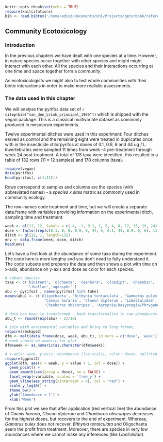 ```r
knitr::opts_chunk$set(echo = TRUE)
require(knitcitations)
bib <- read.bibtex('/home/edisz/Documents/Uni/Projects/qetxrbook/references.bib')
```

## Community Ecotoxicology

### Introduction

In the previous chapters we have dealt with one species at a time.
However, in nature species occur together with other species and might might interact with each other.
All the species and their interactions occurring at one time and space together form a *community*.

As ecotoxicologists we might also to test whole communities with their biotic interactions in order to make more realistic assessments.



### The data used in this chapter
We will analyse the pyrifos data set of `r citep(bib["van_den_brink_principal_1999"])` 
which is shipped with the vegan package. 
This is a classical multivariate dataset as commonly produced in mesocosm experiments.

Twelve experimental ditches were used in this experiment: 
Four ditches served as control and the remaining eight were treated in duplicates 
once with in the insecticide chlorpyrifos at doses of 0.1, 0.9, 6 and 44 ug / L. 
Invertebrates were sampled 11 times from week -4 pre-treatment through week 24 post-treatment. 
A total of 178 taxa were identified, this resulted in a table  of 132 rows 
(11 * 12 samples) and 178 columns (taxa).

```r
require(vegan)
data(pyrifos)
head(pyrifos[, c(1:11)])
```


Rows correspond to samples and columns are the species (with abbreviated names) - a *species x sites* matrix as commonly used in community ecology.

The row-names code treatment and time, but we will create a separate data.frame with variables providing information on the experimental ditch, sampling time and treatment: 


```r
week <- gl(11, 12, labels = c(-4, -1, 0.1, 1, 2, 4, 8, 12, 15, 19, 24))
dose <- factor(rep(c(0.1, 0, 0, 0.9, 0, 44, 6, 0.1, 44, 0.9, 0, 6), 11))
ditch <- gl(12, 1, length=132)
env <- data.frame(week, dose, ditch)
head(env)
```

Let's have a first look at the abundance of some taxa during the experiment.
The code here is more lengthy and you don't need to fully understand it.
The code subsets and prepares the data and then shows a plot with time on x-axis, 
abundance on y-axis and dose as color for each species.



```r
# subset species
take <- c('binitent', 'olchaeta', 'caenhora', 'cloedipt', 'chaoobsc',  'gammpule', 
          'libellae','agdasphr' )
abu <- pyrifos[ , names(pyrifos) %in% take]
names(abu) <- c('Oligochaeta', 'Bithynia tentaculata', 'Gammarus pulex', 
                  'Caenis horaria', 'Cloeon dipterum', 'Libellulidae', 
                  'Chaoborus obscuripes', 'Agrypnia/Dasystegia/Phryganea')

# data has been ln-transformed - back-transformation to raw abundances
abu_t <- round((exp(abu) - 1)/10)

# join with enviromental variables and bring to long format,
require(reshape2)
dfm <- melt(data.frame(dose, week, abu_t), id.vars = c('dose', 'week'))  
# week should be numeric for plot
dfm$week <- as.numeric(as.character(dfm$week))

# x-axis: week, y-axis: abundances (log-scale), color: doses, splitted by taxon)
require(ggplot2)
ggplot(dfm, aes(x = week, y = value + 1, col = dose)) +
  geom_point() +
  geom_smooth(aes(group = dose), se = FALSE) +
  facet_wrap(~variable, scales = 'free_y') +
  geom_vline(aes_string(xintercept = 0), col = "red") +
  scale_y_log10() +
  theme_bw() +
  ylab('Abundance + 1') +
  xlab('Week')
```

From this plot we see that after application (red vertical line) the abundance of 
*Caenis horaria*, *Cloeon dipterum* and *Chaoborus obscuripes* decreases for the highest doses,
but recovers to the end of experiment.
Whereas, *Gamarus pulex* does not recover. 
*Bithynia tentaculata* and Oligochaeta seem the profit from treatment.
Moreover, there are species in very low abundances where we cannot make any inferences (like *Libellulidae*).

